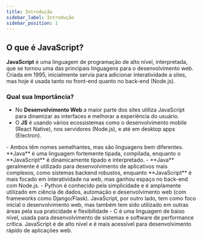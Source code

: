 ```yaml
---
title: Introdução
sidebar_label: Introdução
sidebar_position: 1
---
```



## O que é JavaScript?

**JavaScript** é uma linguagem de programação de alto nível, interpretada, que se tornou uma das principais linguagens para o desenvolvimento web. Criada em 1995, inicialmente servia para adicionar interatividade a sites, mas hoje é usada tanto no front-end quanto no back-end (Node.js).

### Qual sua Importância?

- No **Desenvolvimento Web** a maior parte dos sites utiliza JavaScript para dinamizar as interfaces e melhorar a experiência do usuário.
- O **JS** é usando vários ecossistemas como o desenvolvimento mobile (React Native), nos servidores (Node.js), e até em desktop apps (Electron).

<Admonition type="info" title="Diferença entre JavaScript e outras linguagens">
  <Tabs>
    <TabItem value="java" label="Java">
      - Ambos têm nomes semelhantes, mas são linguagens bem diferentes. **Java**
      é uma linguagem fortemente tipada, compilada, enquanto o **JavaScript** é
      dinamicamente tipado e interpretado. - **Java** geralmente é utilizado
      para desenvolvimento de aplicativos mais complexos, como sistemas backend
      robustos, enquanto **JavaScript** é mais focado em interatividade na web,
      mas ganhou espaço no back-end com Node.js.
    </TabItem>
    <TabItem value="python" label="Python">
      - Python é conhecido pela simplicidade e é amplamente utilizado em ciência
      de dados, automação e desenvolvimento web (com frameworks como
      Django/Flask). JavaScript, por outro lado, tem como foco inicial o
      desenvolvimento web, mas também tem sido utilizado em outras áreas pela
      sua praticidade e flexibilidade
    </TabItem>
    <TabItem value="c" label="C">
      - C é uma linguagem de baixo nível, usada para desenvolvimento de sistemas
      e software de performance crítica. JavaScript é de alto nível e é mais
      acessível para desenvolvimento rápido de aplicações web.
    </TabItem>
  </Tabs>
</Admonition>
